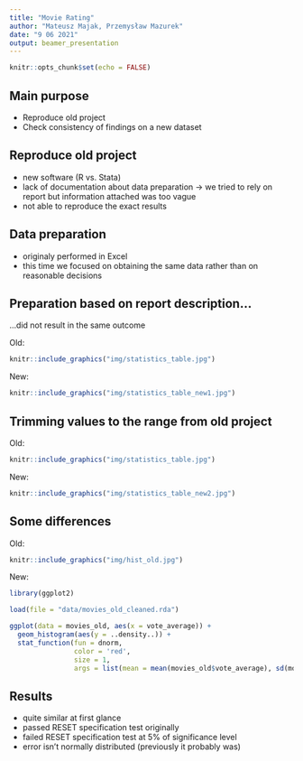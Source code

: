 ```yaml
---
title: "Movie Rating"
author: "Mateusz Majak, Przemysław Mazurek"
date: "9 06 2021"
output: beamer_presentation
---
```


```r
knitr::opts_chunk$set(echo = FALSE)

```

## Main purpose

- Reproduce old project
- Check consistency of findings on a new dataset




## Reproduce old project

- new software (R vs. Stata)
- lack of documentation about data preparation -> we tried to rely on report but information attached was too vague
- not able to reproduce the exact results



## Data preparation

- originaly performed in Excel
- this time we focused on obtaining the same data rather than on reasonable decisions



## Preparation based on report description...

...did not result in the same outcome

Old:
```r

knitr::include_graphics("img/statistics_table.jpg")  
```

New:
```r

knitr::include_graphics("img/statistics_table_new1.jpg")  

```


## Trimming values to the range from old project



Old:
```r

knitr::include_graphics("img/statistics_table.jpg")  
```

New:
```r

knitr::include_graphics("img/statistics_table_new2.jpg")  

```


## Some differences


Old:
```r

knitr::include_graphics("img/hist_old.jpg")  

```

New:
```r

library(ggplot2)

load(file = "data/movies_old_cleaned.rda") 

ggplot(data = movies_old, aes(x = vote_average)) +
  geom_histogram(aes(y = ..density..)) +
  stat_function(fun = dnorm,
                color = 'red',
                size = 1,
                args = list(mean = mean(movies_old$vote_average), sd(movies_old$vote_average)))
```


## Results


- quite similar at first glance
- passed RESET specification test originally
- failed RESET specification test at 5% of significance level
- error isn't normally distributed (previously it probably was)





